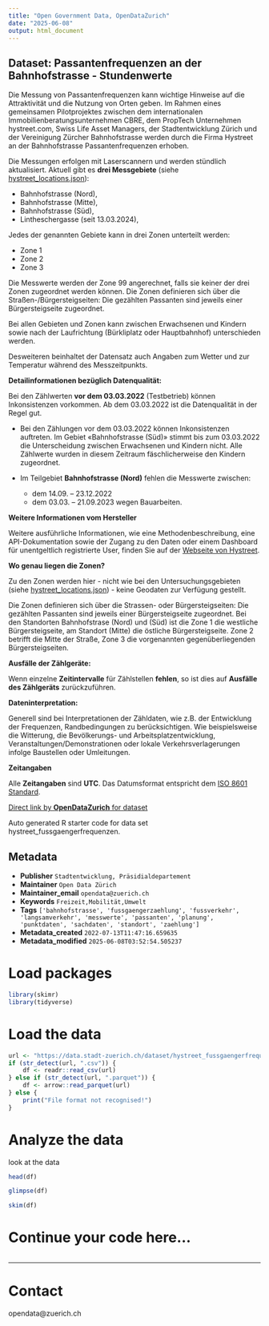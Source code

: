 ```yaml
---
title: "Open Government Data, OpenDataZurich"
date: "2025-06-08"
output: html_document
---
```


## Dataset: Passantenfrequenzen an der Bahnhofstrasse - Stundenwerte

Die Messung von Passantenfrequenzen kann wichtige Hinweise auf die Attraktivität und die Nutzung von Orten geben. Im Rahmen eines gemeinsamen Pilotprojektes zwischen dem internationalen Immobilienberatungsunternehmen CBRE, dem PropTech Unternehmen hystreet.com, Swiss Life Asset Managers, der Stadtentwicklung Zürich und der Vereinigung Zürcher Bahnhofstrasse werden durch die Firma Hystreet an der Bahnhofstrasse Passantenfrequenzen erhoben. 

Die Messungen erfolgen mit Laserscannern und werden stündlich aktualisiert. Aktuell gibt es **drei Messgebiete** (siehe [hystreet_locations.json](https://data.stadt-zuerich.ch/dataset/hystreet_fussgaengerfrequenzen/download/hystreet_locations.json)): 

- Bahnhofstrasse (Nord), 
- Bahnhofstrasse (Mitte),
- Bahnhofstrasse (Süd), 
- Lintheschergasse (seit 13.03.2024),

Jedes der genannten Gebiete kann in drei Zonen unterteilt werden:

- Zone 1
- Zone 2
- Zone 3

Die Messwerte werden der Zone 99 angerechnet, falls sie keiner der drei Zonen zugeordnet werden können. Die Zonen definieren sich über die Straßen-/Bürgersteigseiten: Die gezählten Passanten sind jeweils einer Bürgersteigseite zugeordnet.

Bei allen Gebieten und Zonen kann zwischen Erwachsenen und Kindern sowie nach der Laufrichtung (Bürkliplatz oder Hauptbahnhof) unterschieden werden. 

Desweiteren beinhaltet der Datensatz auch Angaben zum Wetter und zur Temperatur während des Messzeitpunkts.

**Detailinformationen bezüglich Datenqualität:**

Bei den Zählwerten **vor dem 03.03.2022** (Testbetrieb)  können Inkonsistenzen vorkommen. Ab dem 03.03.2022 ist die Datenqualität in der Regel gut.

- Bei den Zählungen vor dem 03.03.2022 können Inkonsistenzen auftreten. Im Gebiet «Bahnhofstrasse (Süd)» stimmt bis zum 03.03.2022 die Unterscheidung zwischen Erwachsenen und Kindern nicht. Alle Zählwerte wurden in diesem Zeitraum fäschlicherweise den Kindern zugeordnet.

- Im Teilgebiet **Bahnhofstrasse (Nord)** fehlen die Messwerte zwischen:
   - dem 14.09. – 23.12.2022 
   - dem 03.03. – 21.09.2023 
wegen Bauarbeiten.

**Weitere Informationen vom Hersteller**

Weitere ausführliche Informationen, wie eine Methodenbeschreibung, eine API-Dokumentation sowie der Zugang zu den Daten oder einem Dashboard für unentgeltlich registrierte User, finden Sie auf der [Webseite von Hystreet](https://hystreet.com).

**Wo genau liegen die Zonen?**

Zu den Zonen werden hier - nicht wie bei den Untersuchungsgebieten (siehe [hystreet_locations.json](https://data.stadt-zuerich.ch/dataset/hystreet_fussgaengerfrequenzen/download/hystreet_locations.json)) - keine Geodaten zur Verfügung gestellt. 

Die Zonen definieren sich über die Strassen- oder Bürgersteigseiten: Die gezählten Passanten sind jeweils einer Bürgersteigseite zugeordnet.
Bei den Standorten Bahnhofstrase (Nord) und (Süd) ist die Zone 1 die westliche Bürgersteigseite, am Standort (Mitte) die östliche Bürgersteigseite. Zone 2 betrifft die Mitte der Straße, Zone 3 die vorgenannten gegenüberliegenden Bürgersteigseiten.

**Ausfälle der Zählgeräte:**

Wenn einzelne **Zeitintervalle** für Zählstellen **fehlen**, so ist dies auf **Ausfälle des Zählgeräts** zurückzuführen.



**Dateninterpretation:**

Generell sind bei Interpretationen der Zähldaten, wie z.B. der Entwicklung der Frequenzen, Randbedingungen zu berücksichtigen. Wie beispielsweise die Witterung, die Bevölkerungs- und Arbeitsplatzentwicklung, Veranstaltungen/Demonstrationen oder lokale Verkehrsverlagerungen infolge Baustellen oder Umleitungen.

**Zeitangaben**

Alle **Zeitangaben** sind **UTC**. Das Datumsformat entspricht dem [ISO 8601 Standard](http://www.w3.org/TR/NOTE-datetime).



[Direct link by **OpenDataZurich** for dataset](https://data.stadt-zuerich.ch/dataset/hystreet_fussgaengerfrequenzen)

Auto generated R starter code for data set hystreet_fussgaengerfrequenzen.

## Metadata

- **Publisher** `Stadtentwicklung, Präsidialdepartement`
- **Maintainer** `Open Data Zürich`
- **Maintainer_email** `opendata@zuerich.ch`
- **Keywords** `Freizeit,Mobilität,Umwelt`
- **Tags** `['bahnhofstrasse', 'fussgaengerzaehlung', 'fussverkehr', 'langsamverkehr', 'messwerte', 'passanten', 'planung', 'punktdaten', 'sachdaten', 'standort', 'zaehlung']`
- **Metadata_created** `2022-07-13T11:47:16.659635`
- **Metadata_modified** `2025-06-08T03:52:54.505237`


# Load packages

```r
library(skimr)
library(tidyverse)
```

# Load the data

```r
url <- "https://data.stadt-zuerich.ch/dataset/hystreet_fussgaengerfrequenzen/download/hystreet_fussgaengerfrequenzen_seit2021.parquet"
if (str_detect(url, ".csv")) {
    df <- readr::read_csv(url)
} else if (str_detect(url, ".parquet")) {
    df <- arrow::read_parquet(url)
} else {
    print("File format not recognised!")
}
```

# Analyze the data

look at the data
```r
head(df)
```

```r
glimpse(df)
```

```r
skim(df)
```

# Continue your code here...

```r

```

------------------------------------------------------------------------

# Contact

opendata@zuerich.ch
